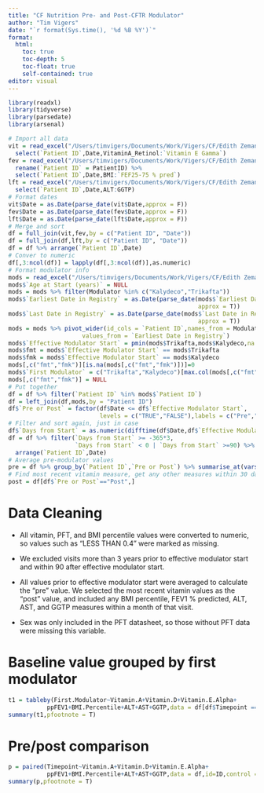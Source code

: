 ```yaml
---
title: "CF Nutrition Pre- and Post-CFTR Modulator"
author: "Tim Vigers"
date: "`r format(Sys.time(), '%d %B %Y')`"
format:
  html:
    toc: true
    toc-depth: 5
    toc-float: true
    self-contained: true
editor: visual
---
```


```r
library(readxl)
library(tidyverse)
library(parsedate)
library(arsenal)
```

```r
# Import all data
vit = read_excel("/Users/timvigers/Documents/Work/Vigers/CF/Edith Zemanick/CF Nutrition/Data_Raw/Report Vitamins_throughDecember2021_revised20220712.xlsx") %>%
  select(`Patient ID`,Date,VitaminA_Retinol:`Vitamin E Gamma`)
fev = read_excel("/Users/timvigers/Documents/Work/Vigers/CF/Edith Zemanick/CF Nutrition/Data_Raw/Report_PFTs_ThroughDecember2021.xlsx") %>% 
  rename(`Patient ID` = PatientID) %>%
  select(`Patient ID`,Date,BMI:`FEF25-75 % pred`)
lft = read_excel("/Users/timvigers/Documents/Work/Vigers/CF/Edith Zemanick/CF Nutrition/Data_Raw/Report_LFTs_ThroughDecember2021.xlsx") %>%
  select(`Patient ID`,Date,ALT:GGTP)
# Format dates
vit$Date = as.Date(parse_date(vit$Date,approx = F))
fev$Date = as.Date(parse_date(fev$Date,approx = F))
lft$Date = as.Date(parse_date(lft$Date,approx = F))
# Merge and sort
df = full_join(vit,fev,by = c("Patient ID", "Date"))
df = full_join(df,lft,by = c("Patient ID", "Date"))
df = df %>% arrange(`Patient ID`,Date)
# Conver to numeric
df[,3:ncol(df)] = lapply(df[,3:ncol(df)],as.numeric)
# Format modulator info
mods = read_excel("/Users/timvigers/Documents/Work/Vigers/CF/Edith Zemanick/CF Nutrition/Data_Raw/Report CFTR Modulators_throughDecember2021.xlsx")
mods$`Age at Start (years)` = NULL
mods = mods %>% filter(Modulator %in% c("Kalydeco","Trikafta"))
mods$`Earliest Date in Registry` = as.Date(parse_date(mods$`Earliest Date in Registry`,
                                                      approx = T))
mods$`Last Date in Registry` = as.Date(parse_date(mods$`Last Date in Registry`,
                                                      approx = T))
mods = mods %>% pivot_wider(id_cols = `Patient ID`,names_from = Modulator,
                     values_from = `Earliest Date in Registry`)
mods$`Effective Modulator Start` = pmin(mods$Trikafta,mods$Kalydeco,na.rm = T)
mods$fmt = mods$`Effective Modulator Start` == mods$Trikafta
mods$fmk = mods$`Effective Modulator Start` == mods$Kalydeco
mods[,c("fmt","fmk")][is.na(mods[,c("fmt","fmk")])]=0
mods$`First Modulator` = c("Trikafta","Kalydeco")[max.col(mods[,c("fmt","fmk")])]
mods[,c("fmt","fmk")] = NULL
# Put together
df = df %>% filter(`Patient ID` %in% mods$`Patient ID`)
df = left_join(df,mods,by = "Patient ID")
df$`Pre or Post` = factor(df$Date <= df$`Effective Modulator Start`,
                          levels = c("TRUE","FALSE"),labels = c("Pre","Post"))
# Filter and sort again, just in case
df$`Days from Start` = as.numeric(difftime(df$Date,df$`Effective Modulator Start`,units = "days"))
df = df %>% filter(`Days from Start` >= -365*3,
                   `Days from Start` < 0 | `Days from Start` >=90) %>% 
  arrange(`Patient ID`,Date)
# Average pre-modulator values
pre = df %>% group_by(`Patient ID`,`Pre or Post`) %>% summarise_at(vars(BMI:GGTP),mean, na.rm = T) %>% filter(`Pre or Post` == "Pre")
# Find most recent vitamin measure, get any other measures within 30 days
post = df[df$`Pre or Post`=="Post",]
```

# Data Cleaning

-   All vitamin, PFT, and BMI percentile values were converted to numeric, so values such as "LESS THAN 0.4" were marked as missing.

-   We excluded visits more than 3 years prior to effective modulator start and within 90 after effective modulator start.

-   All values prior to effective modulator start were averaged to calculate the "pre" value. We selected the most recent vitamin values as the "post" value, and included any BMI percentile, FEV1 % predicted, ALT, AST, and GGTP measures within a month of that visit.

-   Sex was only included in the PFT datasheet, so those without PFT data were missing this variable.

# Baseline value grouped by first modulator

```r
t1 = tableby(First.Modulator~Vitamin.A+Vitamin.D+Vitamin.E.Alpha+
           ppFEV1+BMI.Percentile+ALT+AST+GGTP,data = df[df$Timepoint == "Pre",])
summary(t1,pfootnote = T)
```

# Pre/post comparison

```r
p = paired(Timepoint~Vitamin.A+Vitamin.D+Vitamin.E.Alpha+
           ppFEV1+BMI.Percentile+ALT+AST+GGTP,data = df,id=ID,control = list(numeric.test = "signed.rank"))
summary(p,pfootnote = T)
```
